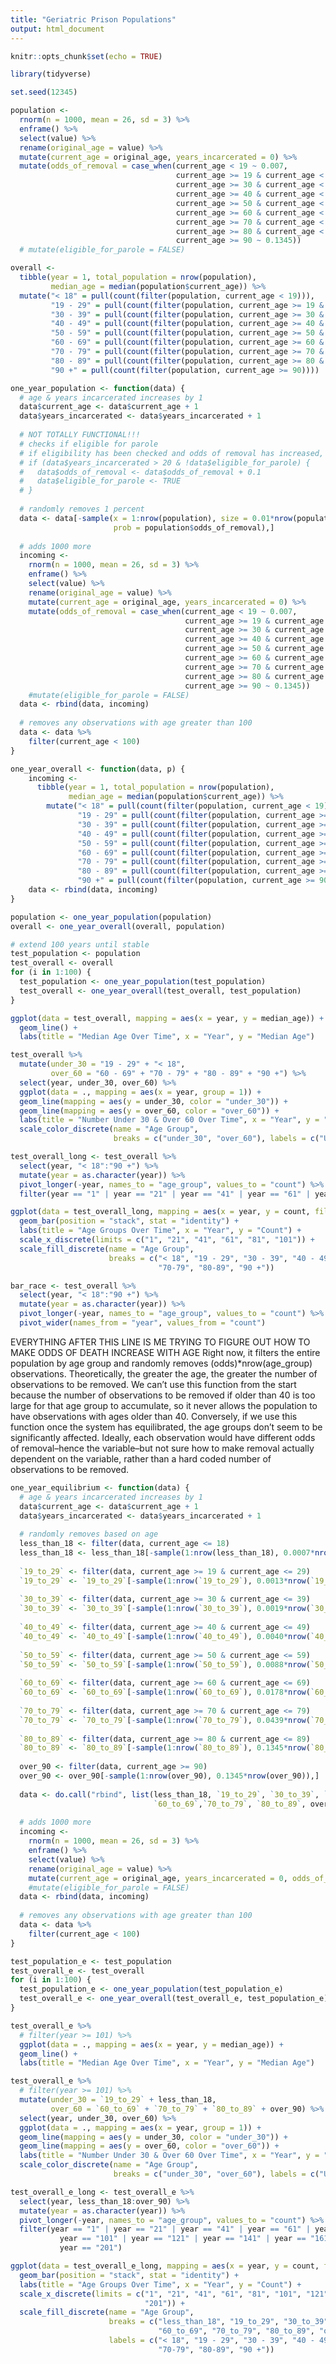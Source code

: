 ```yaml
---
title: "Geriatric Prison Populations"
output: html_document
---
```


```r
knitr::opts_chunk$set(echo = TRUE)
```

```r
library(tidyverse)
```

```r
set.seed(12345)
```

```r
population <- 
  rnorm(n = 1000, mean = 26, sd = 3) %>% 
  enframe() %>% 
  select(value) %>% 
  rename(original_age = value) %>% 
  mutate(current_age = original_age, years_incarcerated = 0) %>% 
  mutate(odds_of_removal = case_when(current_age < 19 ~ 0.007,
                                     current_age >= 19 & current_age < 30 ~ 0.0013,
                                     current_age >= 30 & current_age < 40 ~ 0.0019,
                                     current_age >= 40 & current_age < 50 ~ 0.0040,
                                     current_age >= 50 & current_age < 60 ~ 0.0088,
                                     current_age >= 60 & current_age < 70 ~ 0.0178,
                                     current_age >= 70 & current_age < 80 ~ 0.0439,
                                     current_age >= 80 & current_age < 90 ~ 0.1345,
                                     current_age >= 90 ~ 0.1345))
  # mutate(eligible_for_parole = FALSE)

overall <-
  tibble(year = 1, total_population = nrow(population), 
         median_age = median(population$current_age)) %>% 
  mutate("< 18" = pull(count(filter(population, current_age < 19))),
         "19 - 29" = pull(count(filter(population, current_age >= 19 & current_age < 30))),
         "30 - 39" = pull(count(filter(population, current_age >= 30 & current_age < 40))),
         "40 - 49" = pull(count(filter(population, current_age >= 40 & current_age < 50))),
         "50 - 59" = pull(count(filter(population, current_age >= 50 & current_age < 60))),
         "60 - 69" = pull(count(filter(population, current_age >= 60 & current_age < 70))),
         "70 - 79" = pull(count(filter(population, current_age >= 70 & current_age < 80))),
         "80 - 89" = pull(count(filter(population, current_age >= 80 & current_age < 90))),
         "90 +" = pull(count(filter(population, current_age >= 90))))
```

```r
one_year_population <- function(data) {
  # age & years incarcerated increases by 1
  data$current_age <- data$current_age + 1
  data$years_incarcerated <- data$years_incarcerated + 1
  
  # NOT TOTALLY FUNCTIONAL!!!
  # checks if eligible for parole
  # if eligibility has been checked and odds of removal has increased, does not increase again
  # if (data$years_incarcerated > 20 & !data$eligible_for_parole) {
  #   data$odds_of_removal <- data$odds_of_removal + 0.1
  #   data$eligible_for_parole <- TRUE
  # }
  
  # randomly removes 1 percent
  data <- data[-sample(x = 1:nrow(population), size = 0.01*nrow(population), 
                       prob = population$odds_of_removal),]
  
  # adds 1000 more
  incoming <- 
    rnorm(n = 1000, mean = 26, sd = 3) %>% 
    enframe() %>% 
    select(value) %>% 
    rename(original_age = value) %>% 
    mutate(current_age = original_age, years_incarcerated = 0) %>% 
    mutate(odds_of_removal = case_when(current_age < 19 ~ 0.007,
                                       current_age >= 19 & current_age < 30 ~ 0.0013,
                                       current_age >= 30 & current_age < 40 ~ 0.0019,
                                       current_age >= 40 & current_age < 50 ~ 0.0040,
                                       current_age >= 50 & current_age < 60 ~ 0.0088,
                                       current_age >= 60 & current_age < 70 ~ 0.0178,
                                       current_age >= 70 & current_age < 80 ~ 0.0439,
                                       current_age >= 80 & current_age < 90 ~ 0.1345,
                                       current_age >= 90 ~ 0.1345))
    #mutate(eligible_for_parole = FALSE)
  data <- rbind(data, incoming)
  
  # removes any observations with age greater than 100
  data <- data %>% 
    filter(current_age < 100)
}

one_year_overall <- function(data, p) {
    incoming <-
      tibble(year = 1, total_population = nrow(population),
             median_age = median(population$current_age)) %>% 
        mutate("< 18" = pull(count(filter(population, current_age < 19))),
               "19 - 29" = pull(count(filter(population, current_age >= 19 & current_age < 30))),
               "30 - 39" = pull(count(filter(population, current_age >= 30 & current_age < 40))),
               "40 - 49" = pull(count(filter(population, current_age >= 40 & current_age < 50))),
               "50 - 59" = pull(count(filter(population, current_age >= 50 & current_age < 60))),
               "60 - 69" = pull(count(filter(population, current_age >= 60 & current_age < 70))),
               "70 - 79" = pull(count(filter(population, current_age >= 70 & current_age < 80))),
               "80 - 89" = pull(count(filter(population, current_age >= 80 & current_age < 90))),
               "90 +" = pull(count(filter(population, current_age >= 90))))
    data <- rbind(data, incoming)
}
```

```r
population <- one_year_population(population)
overall <- one_year_overall(overall, population)

# extend 100 years until stable
test_population <- population
test_overall <- overall
for (i in 1:100) {
  test_population <- one_year_population(test_population)
  test_overall <- one_year_overall(test_overall, test_population)
}
```

```r
ggplot(data = test_overall, mapping = aes(x = year, y = median_age)) +
  geom_line() +
  labs(title = "Median Age Over Time", x = "Year", y = "Median Age")

test_overall %>% 
  mutate(under_30 = "19 - 29" + "< 18", 
         over_60 = "60 - 69" + "70 - 79" + "80 - 89" + "90 +") %>% 
  select(year, under_30, over_60) %>% 
  ggplot(data = ., mapping = aes(x = year, group = 1)) +
  geom_line(mapping = aes(y = under_30, color = "under_30")) +
  geom_line(mapping = aes(y = over_60, color = "over_60")) +
  labs(title = "Number Under 30 & Over 60 Over Time", x = "Year", y = "Count") +
  scale_color_discrete(name = "Age Group",
                       breaks = c("under_30", "over_60"), labels = c("Under 30", "Over 60"))

test_overall_long <- test_overall %>% 
  select(year, "< 18":"90 +") %>% 
  mutate(year = as.character(year)) %>% 
  pivot_longer(-year, names_to = "age_group", values_to = "count") %>% 
  filter(year == "1" | year == "21" | year == "41" | year == "61" | year == "81" | year == "101")

ggplot(data = test_overall_long, mapping = aes(x = year, y = count, fill = age_group)) +
  geom_bar(position = "stack", stat = "identity") +
  labs(title = "Age Groups Over Time", x = "Year", y = "Count") +
  scale_x_discrete(limits = c("1", "21", "41", "61", "81", "101")) +
  scale_fill_discrete(name = "Age Group",
                      breaks = c("< 18", "19 - 29", "30 - 39", "40 - 49", "50 - 59", "60 - 69",
                                 "70-79", "80-89", "90 +"))
```

```r
bar_race <- test_overall %>% 
  select(year, "< 18":"90 +") %>% 
  mutate(year = as.character(year)) %>% 
  pivot_longer(-year, names_to = "age_group", values_to = "count") %>% 
  pivot_wider(names_from = "year", values_from = "count")
```

EVERYTHING AFTER THIS LINE IS ME TRYING TO FIGURE OUT HOW TO MAKE ODDS OF DEATH INCREASE WITH AGE
Right now, it filters the entire population by age group and randomly removes (odds)*nrow(age_group) observations. Theoretically, the greater the age, the greater the number of observations to be removed. We can't use this function from the start because the number of observations to be removed if older than 40 is too large for that age group to accumulate, so it never allows the population to have observations with ages older than 40. Conversely, if we use this function once the system has equilibrated, the age groups don't seem to be significantly affected. Ideally, each observation would have different odds of removal--hence the variable--but not sure how to make removal actually dependent on the variable, rather than a hard coded number of observations to be removed.

```r
one_year_equilibrium <- function(data) {
  # age & years incarcerated increases by 1
  data$current_age <- data$current_age + 1
  data$years_incarcerated <- data$years_incarcerated + 1
  
  # randomly removes based on age
  less_than_18 <- filter(data, current_age <= 18)
  less_than_18 <- less_than_18[-sample(1:nrow(less_than_18), 0.0007*nrow(less_than_18)),]
  
  `19_to_29` <- filter(data, current_age >= 19 & current_age <= 29)
  `19_to_29` <- `19_to_29`[-sample(1:nrow(`19_to_29`), 0.0013*nrow(`19_to_29`)),]
  
  `30_to_39` <- filter(data, current_age >= 30 & current_age <= 39)
  `30_to_39` <- `30_to_39`[-sample(1:nrow(`30_to_39`), 0.0019*nrow(`30_to_39`)),]
  
  `40_to_49` <- filter(data, current_age >= 40 & current_age <= 49)
  `40_to_49` <- `40_to_49`[-sample(1:nrow(`40_to_49`), 0.0040*nrow(`40_to_49`)),]
  
  `50_to_59` <- filter(data, current_age >= 50 & current_age <= 59)
  `50_to_59` <- `50_to_59`[-sample(1:nrow(`50_to_59`), 0.0088*nrow(`50_to_59`)),]
  
  `60_to_69` <- filter(data, current_age >= 60 & current_age <= 69)
  `60_to_69` <- `60_to_69`[-sample(1:nrow(`60_to_69`), 0.0178*nrow(`60_to_69`)),]
  
  `70_to_79` <- filter(data, current_age >= 70 & current_age <= 79)
  `70_to_79` <- `70_to_79`[-sample(1:nrow(`70_to_79`), 0.0439*nrow(`70_to_79`)),]
  
  `80_to_89` <- filter(data, current_age >= 80 & current_age <= 89)
  `80_to_89` <- `80_to_89`[-sample(1:nrow(`80_to_89`), 0.1345*nrow(`80_to_89`)),]
  
  over_90 <- filter(data, current_age >= 90)
  over_90 <- over_90[-sample(1:nrow(over_90), 0.1345*nrow(over_90)),]
  
  data <- do.call("rbind", list(less_than_18, `19_to_29`, `30_to_39`, `40_to_49`, `50_to_59`, 
                                `60_to_69`,`70_to_79`, `80_to_89`, over_90))
  
  # adds 1000 more
  incoming <- 
    rnorm(n = 1000, mean = 26, sd = 3) %>% 
    enframe() %>% 
    select(value) %>% 
    rename(original_age = value) %>% 
    mutate(current_age = original_age, years_incarcerated = 0, odds_of_removal = 0.01)
    #mutate(eligible_for_parole = FALSE)
  data <- rbind(data, incoming)
  
  # removes any observations with age greater than 100
  data <- data %>% 
    filter(current_age < 100)
}
```

```r
test_population_e <- test_population
test_overall_e <- test_overall
for (i in 1:100) {
  test_population_e <- one_year_population(test_population_e)
  test_overall_e <- one_year_overall(test_overall_e, test_population_e)
}
```

```r
test_overall_e %>% 
  # filter(year >= 101) %>% 
  ggplot(data = ., mapping = aes(x = year, y = median_age)) +
  geom_line() +
  labs(title = "Median Age Over Time", x = "Year", y = "Median Age")

test_overall_e %>% 
  # filter(year >= 101) %>% 
  mutate(under_30 = `19_to_29` + less_than_18, 
         over_60 = `60_to_69` + `70_to_79` + `80_to_89` + over_90) %>% 
  select(year, under_30, over_60) %>% 
  ggplot(data = ., mapping = aes(x = year, group = 1)) +
  geom_line(mapping = aes(y = under_30, color = "under_30")) +
  geom_line(mapping = aes(y = over_60, color = "over_60")) +
  labs(title = "Number Under 30 & Over 60 Over Time", x = "Year", y = "Count") +
  scale_color_discrete(name = "Age Group",
                       breaks = c("under_30", "over_60"), labels = c("Under 30", "Over 60"))

test_overall_e_long <- test_overall_e %>% 
  select(year, less_than_18:over_90) %>% 
  mutate(year = as.character(year)) %>% 
  pivot_longer(-year, names_to = "age_group", values_to = "count") %>% 
  filter(year == "1" | year == "21" | year == "41" | year == "61" | year == "81" | 
           year == "101" | year == "121" | year == "141" | year == "161" | year == "181" |
           year == "201")

ggplot(data = test_overall_e_long, mapping = aes(x = year, y = count, fill = age_group)) +
  geom_bar(position = "stack", stat = "identity") +
  labs(title = "Age Groups Over Time", x = "Year", y = "Count") +
  scale_x_discrete(limits = c("1", "21", "41", "61", "81", "101", "121", "141", "161", "181", 
                              "201")) +
  scale_fill_discrete(name = "Age Group",
                      breaks = c("less_than_18", "19_to_29", "30_to_39", "40_to_49", "50_to_59",
                                 "60_to_69", "70_to_79", "80_to_89", "over_90"),
                      labels = c("< 18", "19 - 29", "30 - 39", "40 - 49", "50 - 59", "60 - 69",
                                 "70-79", "80-89", "90 +"))
```